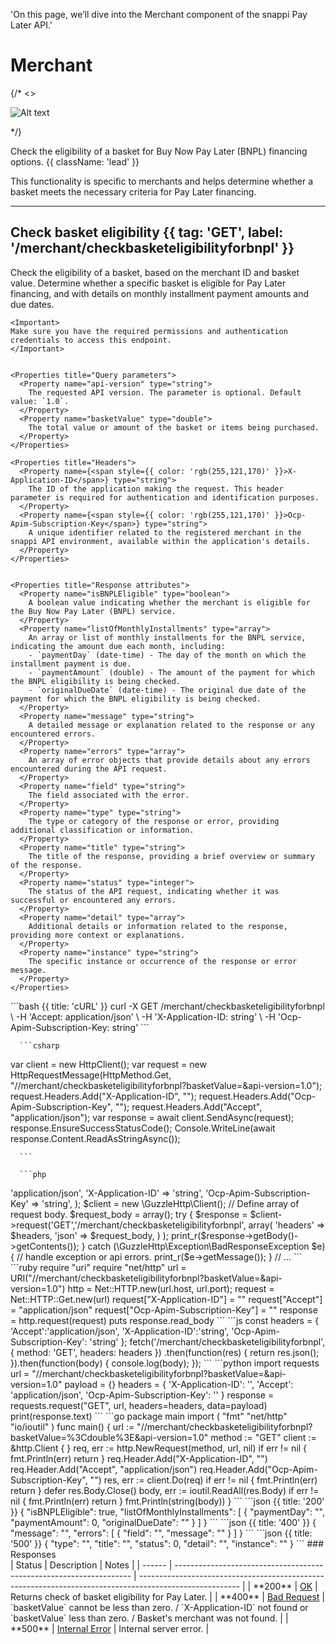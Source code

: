 


  'On this page, we’ll dive into the Merchant component of the snappi Pay Later API.'

# Merchant

{/*
<>
  <p>
    <img src="/snappi_pay_later.png" alt="Alt text" title="title" />
  </p>
</>
*/}

Check the eligibility of a basket for Buy Now Pay Later (BNPL) financing options. {{ className: 'lead' }}

<Note>
This functionality is specific to merchants and helps determine whether a basket meets the necessary criteria for Pay Later financing.
</Note>

---

## Check basket eligibility {{ tag: 'GET', label: '/merchant/checkbasketeligibilityforbnpl' }}

<Row>
  <Col>
    Check the eligibility of a basket, based on the merchant ID and basket value. Determine whether a specific basket is eligible for Pay Later financing, and with details on monthly installment payment amounts and due dates.

    <Important>
    Make sure you have the required permissions and authentication credentials to access this endpoint.
    </Important>


    <Properties title="Query parameters">
      <Property name="api-version" type="string">
        The requested API version. The parameter is optional. Default value: `1.0`.
      </Property>     
      <Property name="basketValue" type="double">
        The total value or amount of the basket or items being purchased.
      </Property>  
    </Properties>

    <Properties title="Headers">
      <Property name={<span style={{ color: 'rgb(255,121,170)' }}>X-Application-ID</span>} type="string">
        The ID of the application making the request. This header parameter is required for authentication and identification purposes.
      </Property>
      <Property name={<span style={{ color: 'rgb(255,121,170)' }}>Ocp-Apim-Subscription-Key</span>} type="string">
        A unique identifier related to the registered merchant in the snappi API environment, available within the application's details.
      </Property>
    </Properties>


    <Properties title="Response attributes">
      <Property name="isBNPLEligible" type="boolean">
        A boolean value indicating whether the merchant is eligible for the Buy Now Pay Later (BNPL) service.
      </Property>
      <Property name="listOfMonthlyInstallments" type="array">
        An array or list of monthly installments for the BNPL service, indicating the amount due each month, including:
        - `paymentDay` (date-time) - The day of the month on which the installment payment is due.
        - `paymentAmount` (double) - The amount of the payment for which the BNPL eligibility is being checked.
        - `originalDueDate` (date-time) - The original due date of the payment for which the BNPL eligibility is being checked.
      </Property>      
      <Property name="message" type="string">
        A detailed message or explanation related to the response or any encountered errors.
      </Property>
      <Property name="errors" type="array">
        An array of error objects that provide details about any errors encountered during the API request.
      </Property>
      <Property name="field" type="string">
        The field associated with the error.
      </Property>
      <Property name="type" type="string">
        The type or category of the response or error, providing additional classification or information.
      </Property>
      <Property name="title" type="string">
        The title of the response, providing a brief overview or summary of the response.
      </Property> 
      <Property name="status" type="integer">
        The status of the API request, indicating whether it was successful or encountered any errors.
      </Property>
      <Property name="detail" type="array">
        Additional details or information related to the response, providing more context or explanations.
      </Property>
      <Property name="instance" type="string">
        The specific instance or occurrence of the response or error message.
      </Property>                   
    </Properties>    

  </Col>

  <Col sticky>
    <CodeGroup title="Request" tag="GET" label="/merchant/checkbasketeligibilityforbnpl">
      ```bash {{ title: 'cURL' }}
curl -X GET /merchant/checkbasketeligibilityforbnpl \
  -H 'Accept: application/json' \
  -H 'X-Application-ID: string' \
  -H 'Ocp-Apim-Subscription-Key: string'
      ```

      ```csharp
var client = new HttpClient();
var request = new HttpRequestMessage(HttpMethod.Get, "//merchant/checkbasketeligibilityforbnpl?basketValue=<double>&api-version=1.0");
request.Headers.Add("X-Application-ID", "<string>");
request.Headers.Add("Ocp-Apim-Subscription-Key", "<string>");
request.Headers.Add("Accept", "application/json");
var response = await client.SendAsync(request);
response.EnsureSuccessStatusCode();
Console.WriteLine(await response.Content.ReadAsStringAsync());

      ```

      ```php
<?php

require 'vendor/autoload.php';

$headers = array(
    'Accept' => 'application/json',
    'X-Application-ID' => 'string',
    'Ocp-Apim-Subscription-Key' => 'string',
);

$client = new \GuzzleHttp\Client();

// Define array of request body.
$request_body = array();

try {
    $response = $client->request('GET','/merchant/checkbasketeligibilityforbnpl', array(
        'headers' => $headers,
        'json' => $request_body,
       )
    );
    print_r($response->getBody()->getContents());
 }
 catch (\GuzzleHttp\Exception\BadResponseException $e) {
    // handle exception or api errors.
    print_r($e->getMessage());
 }

 // ...

      ```

      ```ruby
require "uri"
require "net/http"

url = URI("//merchant/checkbasketeligibilityforbnpl?basketValue=<double>&api-version=1.0")

http = Net::HTTP.new(url.host, url.port);
request = Net::HTTP::Get.new(url)
request["X-Application-ID"] = "<string>"
request["Accept"] = "application/json"
request["Ocp-Apim-Subscription-Key"] = "<string>"

response = http.request(request)
puts response.read_body
      ``` 

      ```js
const headers = {
  'Accept':'application/json',
  'X-Application-ID':'string',
  'Ocp-Apim-Subscription-Key': 'string'
};

fetch('/merchant/checkbasketeligibilityforbnpl',
{
  method: 'GET',

  headers: headers
})
.then(function(res) {
    return res.json();
}).then(function(body) {
    console.log(body);
});
      ```



      ```python
import requests

url = "//merchant/checkbasketeligibilityforbnpl?basketValue=<double>&api-version=1.0"

payload = {}
headers = {
  'X-Application-ID': '<string>',
  'Accept': 'application/json',
  'Ocp-Apim-Subscription-Key': '<string>'
}

response = requests.request("GET", url, headers=headers, data=payload)

print(response.text)

      ```

      ```go
package main

import (
  "fmt"
  "net/http"
  "io/ioutil"
)

func main() {

  url := "//merchant/checkbasketeligibilityforbnpl?basketValue=%3Cdouble%3E&api-version=1.0"
  method := "GET"

  client := &http.Client {
  }
  req, err := http.NewRequest(method, url, nil)

  if err != nil {
    fmt.Println(err)
    return
  }
  req.Header.Add("X-Application-ID", "<string>")
  req.Header.Add("Accept", "application/json")
  req.Header.Add("Ocp-Apim-Subscription-Key", "<string>")

  res, err := client.Do(req)
  if err != nil {
    fmt.Println(err)
    return
  }
  defer res.Body.Close()

  body, err := ioutil.ReadAll(res.Body)
  if err != nil {
    fmt.Println(err)
    return
  }
  fmt.Println(string(body))
}
      ```


   </CodeGroup>

  <Col sticky>
    <CodeGroup title="Response examples">

    ```json {{ title: '200' }}
{
  "isBNPLEligible": true,
  "listOfMonthlyInstallments": [
    {
      "paymentDay": "",
      "paymentAmount": 0,
      "originalDueDate": ""
    }
  ]
}
    ```

    ```json {{ title: '400' }}
{
  "message": "",
  "errors": [
    {
      "field": "",
      "message": ""
    }
  ]
}
    ```

    ```json {{ title: '500' }}
{
  "type": "",
  "title": "",
  "status": 0,
  "detail": "",
  "instance": ""
}
    ``` 
    </CodeGroup> 
  </Col>   

  </Col>
</Row>



### Responses

<div className="table">

| Status | Description                                                             | Notes                                                                                             | 
| ------ | ------------------------------------------------------------------- | ------------------------------------------------------------------------------------------------------- | 
| **200**   | <a href="https://tools.ietf.org/html/rfc7231#section-6.3.1" target="_blank">OK</a>           | Returns check of basket eligibility for Pay Later.                                                           | 
| **400**   |  <a href="https://tools.ietf.org/html/rfc7231#section-6.5.1" target="_blank">Bad Request</a>   | `basketValue` cannot be less than zero. / `X-Application-ID` not found or `basketValue` less than zero. / Basket's merchant was not found. | 
| **500**   | <a href="https://tools.ietf.org/html/rfc7231#section-6.6.1" target="_blank">Internal Error</a> | Internal server error.                                                                                  | 

</div>